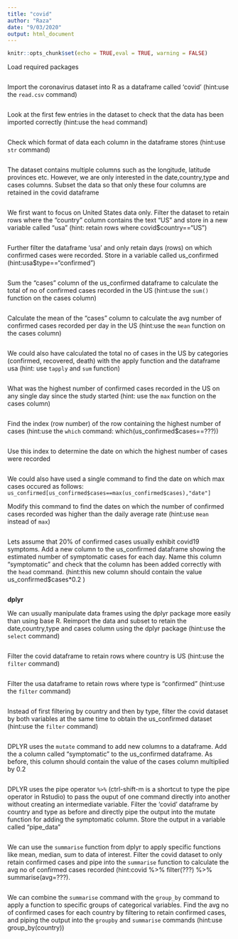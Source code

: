 ```yaml
---
title: "covid"
author: "Raza"
date: "9/03/2020"
output: html_document
---
```


```r
knitr::opts_chunk$set(echo = TRUE,eval = TRUE, warning = FALSE)
```

Load required packages
```r


```

Import the coronavirus dataset into R as a dataframe called 'covid' (hint:use the `read.csv` command) 
```r


```

Look at the first few entries in the dataset to check that the data has been imported correctly (hint:use the `head` command) 
```r


```

Check which format of data each column in the dataframe stores (hint:use `str` command)
```r


``` 

The dataset contains multiple columns such as the longitude, latitude provinces etc. However, we are only interested in the date,country,type and cases columns. Subset the data so that only these four columns are retained in the covid dataframe  
```r


```

We first want to focus on United States data only. Filter the dataset to retain rows where the "country" column contains the text "US" and store in a new variable called "usa" (hint: retain rows where covid$country=="US")
```r


```

Further filter the dataframe 'usa' and only retain days (rows) on which confirmed cases were recorded. Store in a variable called us_confirmed (hint:usa$type=="confirmed")
```r


```

Sum the "cases" column of the us_confirmed dataframe  to calculate the total of no of confirmed cases recorded in the US (hint:use the `sum()` function on the cases column)
```r


```

Calculate the mean of the "cases" column to calculate the avg number of confirmed cases recorded per day in the US  (hint:use the `mean` function on the cases column)
```r


```

We could also have calculated the total no of cases in the US by categories (confirmed, recovered, death) with the apply function and the dataframe usa (hint: use `tapply` and `sum` function)

```r


```

What was the highest number of confirmed cases recorded in the US on any single day since the study started (hint: use the `max` function on the cases column) 
```r


```

Find the index (row number) of the row containing the highest number of cases (hint:use the `which` command: which(us_confirmed$cases==???))
```r


```

Use this index to determine the date on which the highest number of cases were recorded
```r


```

We could also have used a single command to find the date on which max cases occured as follows: `us_confirmed[us_confirmed$cases==max(us_confirmed$cases),"date"]`

Modify this command to find the dates on which the number of confirmed cases recorded was higher than the daily average rate (hint:use `mean` instead of `max`) 
```r


```

Lets assume that 20% of confirmed cases usually exhibit covid19 symptoms. Add a new column to the us_confirmed dataframe showing the estimated number of symptomatic cases for each day. Name this column "symptomatic" and check that the column has been added correctly with the `head` command. (hint:this new column should contain the value us_confirmed$cases*0.2 )
```r


```

**dplyr**

We can usually manipulate data frames using the dplyr package more easily than using base R. Reimport the data and subset to retain the date,country,type and cases column using the dplyr package (hint:use the `select` command)   
```r


```

Filter the covid dataframe to retain rows where country is US (hint:use the `filter` command)   
```r


```

Filter the usa dataframe to retain rows where type is "confirmed" (hint:use the `filter` command)   
```r


```

Instead of first filtering by country and then by type, filter the covid dataset by both variables at the same time to obtain the us_confirmed dataset (hint:use the `filter` command)   
```r


```

DPLYR uses the `mutate` command to add new columns to a dataframe. Add the a column called "symptomatic" to the us_confirmed dataframe. As before, this column should contain the value of the cases column multiplied by 0.2  
```r


```

DPLYR uses the pipe operator `%>%`  (ctrl-shift-m is a shortcut to type the pipe operator in Rstudio) to pass the ouput of one command directly into another without creating an intermediate variable. Filter the 'covid' dataframe by country and type as before and directly pipe the output into the mutate function for adding the symptomatic column. Store the output in a variable called "pipe_data"   
```r


```

We can use the `summarise` function from dplyr to apply specific functions like mean, median, sum to data of interest. Filter the covid dataset to only retain confirmed cases and pipe into the `summarise` function to calculate the avg no of confirmed cases recorded (hint:covid %>% filter(???) %>% summarise(avg=???). 
```r


```

We can combine the `summarise` command with the `group_by` command to apply a function to specific groups of categorical variables. Find the avg no of confirmed cases for each country by filtering to retain confirmed cases, and piping the output into the `groupby` and `summarise` commands (hint:use group_by(country))  
```r


```
